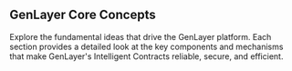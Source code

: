 
## GenLayer Core Concepts
Explore the fundamental ideas that drive the GenLayer platform. Each section provides a detailed look at the key components and mechanisms that make GenLayer's Intelligent Contracts reliable, secure, and efficient.

<Cards>
  <Card title="✅ Validators" href="/core-concepts/validators-and-validator-roles" />
  <Card title="🪄 GenVM" href="/core-concepts/genvm" />
  <Card title="🗳️ Optimistic Democracy" href="/core-concepts/optimistic-democracy" />
  <Card title="⚖️ Equivalence Principle" href="/core-concepts/optimistic-democracy/equivalence-principle"/>
  <Card title="🏛️ Appeal Process" href="/core-concepts/optimistic-democracy/appeal-process"/>
  <Card title="⏳ Finality" href="/core-concepts/optimistic-democracy/finality"/>
  <Card title="💰 Staking" href="/core-concepts/optimistic-democracy/staking"/>
  <Card title="✂️ Slashing" href="/core-concepts/optimistic-democracy/slashing"/>
  <Card title="🔓 Unstaking" href="/core-concepts/optimistic-democracy/unstaking"/>
  <Card title="🔄 Rollup Integration" href="/core-concepts/rollup-integration" />
  <Card title="🔍 Non-deterministic Operations" href="/core-concepts/non-deterministic-operations-handling" />
  <Card title="🤖 LLM Integration" href="/core-concepts/large-language-model-llm-integration" />
  <Card title="🌐 Web Data Access" href="/core-concepts/web-data-access" />
  <Card title="💸 Transactions" href="/core-concepts/transactions" />
  <Card title="📊 Economic Model" href="/core-concepts/economic-model" />
  <Card title="📇 Accounts and Addresses" href="/core-concepts/accounts-and-addresses" />
</Cards>